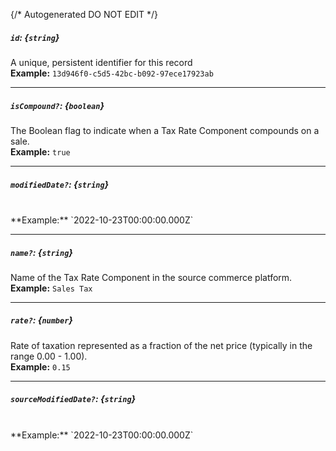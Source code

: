 {/* Autogenerated DO NOT EDIT  */}
##### `id`: *{`string`}*
A unique, persistent identifier for this record
<br/>
**Example:** `13d946f0-c5d5-42bc-b092-97ece17923ab`

---
##### `isCompound?`: *{`boolean`}*
The Boolean flag to indicate when a Tax Rate Component compounds on a sale.
<br/>
**Example:** `true`

---
##### `modifiedDate?`: *{`string`}*
<br/>
**Example:** `2022-10-23T00:00:00.000Z`

---
##### `name?`: *{`string`}*
Name of the Tax Rate Component in the source commerce platform.
<br/>
**Example:** `Sales Tax`

---
##### `rate?`: *{`number`}*
Rate of taxation represented as a fraction of the net price (typically in the range 0.00 \- 1.00).
<br/>
**Example:** `0.15`

---
##### `sourceModifiedDate?`: *{`string`}*
<br/>
**Example:** `2022-10-23T00:00:00.000Z`


